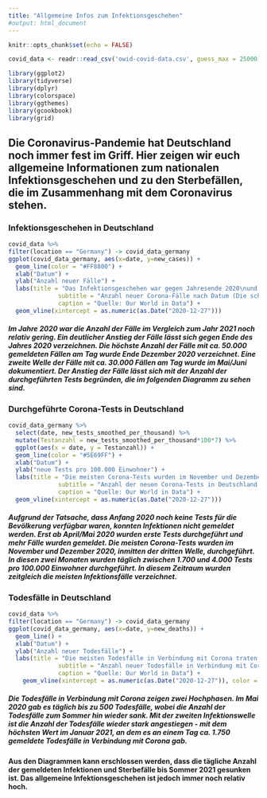 ```yaml
---
title: "Allgemeine Infos zum Infektionsgeschehen"
#output: html_document
---
```


```r
knitr::opts_chunk$set(echo = FALSE)
```

```r
covid_data <- readr::read_csv('owid-covid-data.csv', guess_max = 25000)
```

```r
library(ggplot2)
library(tidyverse)
library(dplyr)
library(colorspace)
library(ggthemes)
library(gcookbook)
library(grid)
```

## Die Coronavirus-Pandemie hat Deutschland noch immer fest im Griff. Hier zeigen wir euch allgemeine Informationen zum nationalen Infektionsgeschehen und zu den Sterbefällen, die im Zusammenhang mit dem Coronavirus stehen.

### Infektionsgeschehen in Deutschland

```r
covid_data %>%
filter(location == "Germany") -> covid_data_germany
ggplot(covid_data_germany, aes(x=date, y=new_cases)) +
  geom_line(color = "#FF8800") +
  xlab("Datum") +
  ylab("Anzahl neuer Fälle") +
  labs(title = "Das Infektionsgeschehen war gegen Jahresende 2020\nund im Frühling 2021 am höchsten",
              subtitle = "Anzahl neuer Corona-Fälle nach Datum (Die schwarze Linie kennzeichnet\nden Beginn der Impfungen) ",
              caption = "Quelle: Our World in Data") +
  geom_vline(xintercept = as.numeric(as.Date("2020-12-27")))
```

##### Im Jahre 2020 war die Anzahl der Fälle im Vergleich zum Jahr 2021 noch relativ gering. Ein deutlicher Anstieg der Fälle lässt sich gegen Ende des Jahres 2020 verzeichnen. Die höchste Anzahl der Fälle mit ca. 50.000 gemeldeten Fällen am Tag wurde Ende Dezember 2020 verzeichnet. Eine zweite Welle der Fälle mit ca. 30.000 Fällen am Tag wurde im Mai/Juni dokumentiert. Der Anstieg der Fälle lässt sich mit der Anzahl der durchgeführten Tests begründen, die im folgenden Diagramm zu sehen sind.

### Durchgeführte Corona-Tests in Deutschland

```r

covid_data_germany %>%
  select(date, new_tests_smoothed_per_thousand) %>%
  mutate(Testanzahl = new_tests_smoothed_per_thousand*100*7) %>%
  ggplot(aes(x = date, y = Testanzahl)) +
  geom_line(color = "#5E69FF") +
  xlab("Datum") +
  ylab("neue Tests pro 100.000 Einwohner") +
  labs(title = "Die meisten Corona-Tests wurden im November und Dezember 2020 druchgeführt",
              subtitle = "Anzahl der neuen Corona-Tests in Deutschland nach Datum (Die schwarze Linie kennzeichnet\nden Beginn der Impfungen)",
              caption = "Quelle: Our World in Data") +
  geom_vline(xintercept = as.numeric(as.Date("2020-12-27")))
```

##### Aufgrund der Tatsache, dass Anfang 2020 noch keine Tests für die Bevölkerung verfügbar waren, konnten Infektionen nicht gemeldet werden. Erst ab April/Mai 2020 wurden erste Tests durchgeführt und mehr Fälle wurden gemeldet. Die meisten Corona-Tests wurden im November und Dezember 2020, inmitten der dritten Welle, durchgeführt. In diesen zwei Monaten wurden täglich zwischen 1.700 und 4.000 Tests pro 100.000 Einwohner durchgeführt. In diesem Zeitraum wurden zeitgleich die meisten Infektionsfälle verzeichnet.

### Todesfälle in Deutschland

```r
covid_data %>%
filter(location == "Germany") -> covid_data_germany 
ggplot(covid_data_germany, aes(x=date, y=new_deaths)) +
  geom_line() +
  xlab("Datum") +
  ylab("Anzahl neuer Todesfälle") +
  labs(title = "Die meisten Todesfälle in Verbindung mit Corona traten im Januar 2021 auf",
              subtitle = "Anzahl neuer Todesfälle in Verbindung mit Corona nach Datum (Die orangene Linie kennzeichnet\nden Beginn der Impfungen)",
              caption = "Quelle: Our World in Data") +
    geom_vline(xintercept = as.numeric(as.Date("2020-12-27")), color = "#FF8800")

```

##### Die Todesfälle in Verbindung mit Corona zeigen zwei Hochphasen. Im Mai 2020 gab es täglich bis zu 500 Todesfälle, wobei die Anzahl der Todesfälle zum Sommer hin wieder sank. Mit der zweiten Infektionswelle ist die Anzahl der Todesfälle wieder stark angestiegen - mit dem höchsten Wert im Januar 2021, an dem es an einem Tag ca. 1.750 gemeldete Todesfälle in Verbindung mit Corona gab.

#### Aus den Diagrammen kann erschlossen werden, dass die tägliche Anzahl der gemeldeten Infektionen und Sterbefälle bis Sommer 2021 gesunken ist. Das allgemeine Infektionsgeschehen ist jedoch immer noch relativ hoch.
